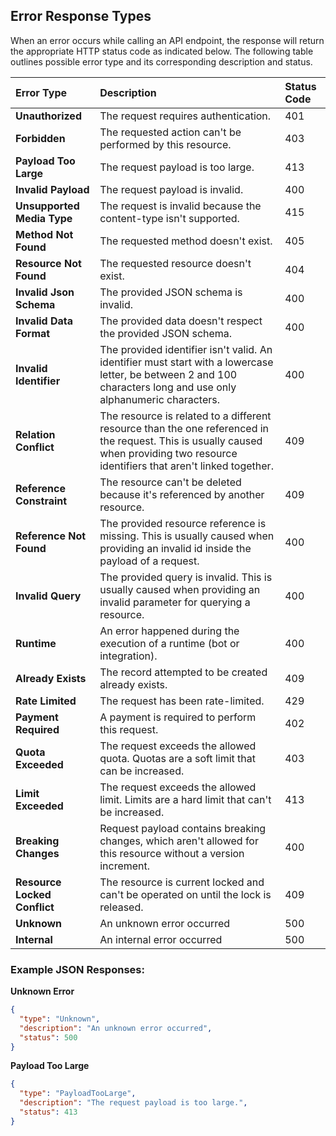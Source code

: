 ## Error Response Types

When an error occurs while calling an API endpoint, the response will return the appropriate HTTP status code as indicated below. The following table outlines possible error type and its corresponding description and status.

| **Error Type**               | **Description**                                                                                                                                                                     | **Status Code** |
| :--------------------------- | :---------------------------------------------------------------------------------------------------------------------------------------------------------------------------------- | :-------------- |
| **Unauthorized**             | The request requires authentication.                                                                                                                                                | 401             |
| **Forbidden**                | The requested action can't be performed by this resource.                                                                                                                           | 403             |
| **Payload Too Large**        | The request payload is too large.                                                                                                                                                   | 413             |
| **Invalid Payload**          | The request payload is invalid.                                                                                                                                                     | 400             |
| **Unsupported Media Type**   | The request is invalid because the content-type isn't supported.                                                                                                                    | 415             |
| **Method Not Found**         | The requested method doesn't exist.                                                                                                                                                 | 405             |
| **Resource Not Found**       | The requested resource doesn't exist.                                                                                                                                               | 404             |
| **Invalid Json Schema**      | The provided JSON schema is invalid.                                                                                                                                                | 400             |
| **Invalid Data Format**      | The provided data doesn't respect the provided JSON schema.                                                                                                                         | 400             |
| **Invalid Identifier**       | The provided identifier isn't valid. An identifier must start with a lowercase letter, be between 2 and 100 characters long and use only alphanumeric characters.                   | 400             |
| **Relation Conflict**        | The resource is related to a different resource than the one referenced in the request. This is usually caused when providing two resource identifiers that aren't linked together. | 409             |
| **Reference Constraint**     | The resource can't be deleted because it's referenced by another resource.                                                                                                          | 409             |
| **Reference Not Found**      | The provided resource reference is missing. This is usually caused when providing an invalid id inside the payload of a request.                                                    | 400             |
| **Invalid Query**            | The provided query is invalid. This is usually caused when providing an invalid parameter for querying a resource.                                                                  | 400             |
| **Runtime**                  | An error happened during the execution of a runtime (bot or integration).                                                                                                           | 400             |
| **Already Exists**           | The record attempted to be created already exists.                                                                                                                                  | 409             |
| **Rate Limited**             | The request has been rate-limited.                                                                                                                                                  | 429             |
| **Payment Required**         | A payment is required to perform this request.                                                                                                                                      | 402             |
| **Quota Exceeded**           | The request exceeds the allowed quota. Quotas are a soft limit that can be increased.                                                                                               | 403             |
| **Limit Exceeded**           | The request exceeds the allowed limit. Limits are a hard limit that can't be increased.                                                                                             | 413             |
| **Breaking Changes**         | Request payload contains breaking changes, which aren't allowed for this resource without a version increment.                                                                      | 400             |
| **Resource Locked Conflict** | The resource is current locked and can't be operated on until the lock is released.                                                                                                 | 409             |
| **Unknown**                  | An unknown error occurred                                                                                                                                                           | 500             |
| **Internal**                 | An internal error occurred                                                                                                                                                          | 500             |

### Example JSON Responses:

**Unknown Error**

```json
{
  "type": "Unknown",
  "description": "An unknown error occurred",
  "status": 500
}
```

**Payload Too Large**

```json
{
  "type": "PayloadTooLarge",
  "description": "The request payload is too large.",
  "status": 413
}
```
